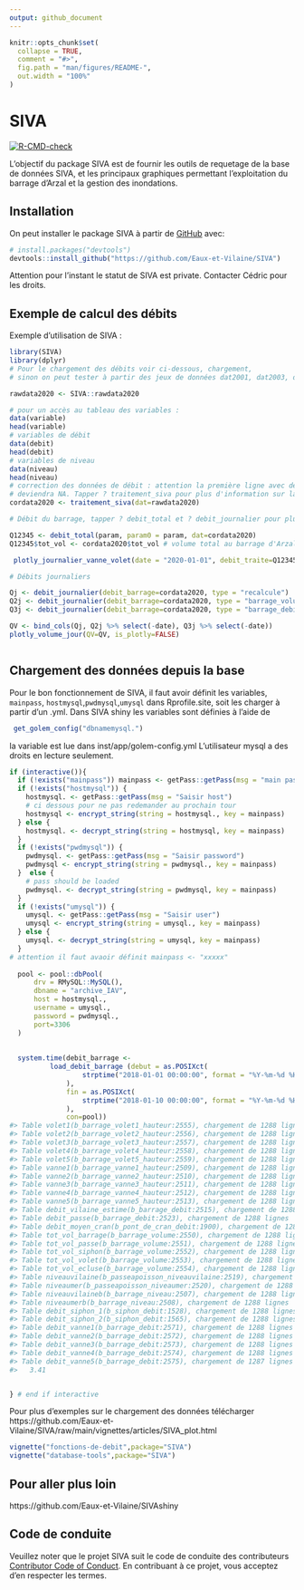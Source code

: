 ```yaml
---
output: github_document
---
```


<!-- README.md is generated from README.Rmd. Please edit that file -->

```r
knitr::opts_chunk$set(
  collapse = TRUE,
  comment = "#>",
  fig.path = "man/figures/README-",
  out.width = "100%"
)
```

# SIVA

<!-- badges: start -->
[![R-CMD-check](https://github.com/cedricbriandgithub/SIVA/actions/workflows/R-CMD-check.yaml/badge.svg)](https://github.com/cedricbriandgithub/SIVA/actions/workflows/R-CMD-check.yaml)
<!-- badges: end -->

L'objectif du package SIVA est de fournir les outils de requetage de la base de données SIVA, et les principaux graphiques permettant l'exploitation du barrage d'Arzal et la gestion des inondations.

## Installation

On peut installer le package SIVA à partir de [GitHub](https://github.com/)
avec:

``` r
# install.packages("devtools")
devtools::install_github("https://github.com/Eaux-et-Vilaine/SIVA")
```

Attention pour l'instant le statut de SIVA est private. Contacter Cédric pour
les droits. 

## Exemple de calcul des débits

Exemple d'utilisation de SIVA :

```r

library(SIVA)
library(dplyr)
# Pour le chargement des débits voir ci-dessous, chargement,
# sinon on peut tester à partir des jeux de données dat2001, dat2003, dat2019.

rawdata2020 <- SIVA::rawdata2020

# pour un accès au tableau des variables : 
data(variable)
head(variable)
# variables de débit
data(debit)
head(debit)
# variables de niveau
data(niveau)
head(niveau)
# correction des données de débit : attention la première ligne avec des données de volumes 
# deviendra NA. Tapper ? traitement_siva pour plus d'information sur la fonction
cordata2020 <- traitement_siva(dat=rawdata2020)

# Débit du barrage, tapper ? debit_total et ? debit_journalier pour plus d'informations

Q12345 <- debit_total(param, param0 = param, dat=cordata2020)
Q12345$tot_vol <- cordata2020$tot_vol # volume total au barrage d'Arzal

 plotly_journalier_vanne_volet(date = "2020-01-01", debit_traite=Q12345, is_plotly=FALSE)

# Débits journaliers

Qj <- debit_journalier(debit_barrage=cordata2020, type = "recalcule")
Q2j <- debit_journalier(debit_barrage=cordata2020, type = "barrage_volume")
Q3j <- debit_journalier(debit_barrage=cordata2020, type = "barrage_debit")

QV <- bind_cols(Qj, Q2j %>% select(-date), Q3j %>% select(-date))     
plotly_volume_jour(QV=QV, is_plotly=FALSE)



```

## Chargement des données depuis la base

Pour le bon fonctionnement de SIVA, il faut avoir définit les variables,
`mainpass`, `hostmysql`,`pwdmysql`,`umysql` dans Rprofile.site, soit les charger
à partir d'un .yml.
Dans SIVA shiny les variables sont définies à l'aide de

```r
 get_golem_config("dbnamemysql.")
```
 la variable est lue dans inst/app/golem-config.yml  L'utilisateur mysql a des
droits en lecture seulement.

```r
if (interactive()){
  if (!exists("mainpass")) mainpass <- getPass::getPass(msg = "main password")
  if (!exists("hostmysql")) {
    hostmysql. <- getPass::getPass(msg = "Saisir host")
    # ci dessous pour ne pas redemander au prochain tour
    hostmysql <- encrypt_string(string = hostmysql., key = mainpass)
  } else {
    hostmysql. <- decrypt_string(string = hostmysql, key = mainpass)
  }
  if (!exists("pwdmysql")) {
    pwdmysql. <- getPass::getPass(msg = "Saisir password")
    pwdmysql <- encrypt_string(string = pwdmysql., key = mainpass)
  }  else {
    # pass should be loaded
    pwdmysql. <- decrypt_string(string = pwdmysql, key = mainpass)
  }
  if (!exists("umysql")) {
    umysql. <- getPass::getPass(msg = "Saisir user")
    umysql <- encrypt_string(string = umysql., key = mainpass)
  } else {
    umysql. <- decrypt_string(string = umysql, key = mainpass)
  }
# attention il faut avaoir définit mainpass <- "xxxxx"
  
  pool <- pool::dbPool(
      drv = RMySQL::MySQL(),
      dbname = "archive_IAV",
      host = hostmysql.,
      username = umysql.,
      password = pwdmysql.,
      port=3306
  )
  
  
  system.time(debit_barrage <-
          load_debit_barrage (debut = as.POSIXct(
                  strptime("2018-01-01 00:00:00", format = "%Y-%m-%d %H:%M:%S")
              ),
              fin = as.POSIXct(
                  strptime("2018-01-10 00:00:00", format = "%Y-%m-%d %H:%M:%S")
              ),
              con=pool))
#> Table volet1(b_barrage_volet1_hauteur:2555), chargement de 1288 lignes 
#> Table volet2(b_barrage_volet2_hauteur:2556), chargement de 1288 lignes 
#> Table volet3(b_barrage_volet3_hauteur:2557), chargement de 1288 lignes 
#> Table volet4(b_barrage_volet4_hauteur:2558), chargement de 1288 lignes 
#> Table volet5(b_barrage_volet5_hauteur:2559), chargement de 1288 lignes 
#> Table vanne1(b_barrage_vanne1_hauteur:2509), chargement de 1288 lignes 
#> Table vanne2(b_barrage_vanne2_hauteur:2510), chargement de 1288 lignes 
#> Table vanne3(b_barrage_vanne3_hauteur:2511), chargement de 1288 lignes 
#> Table vanne4(b_barrage_vanne4_hauteur:2512), chargement de 1288 lignes 
#> Table vanne5(b_barrage_vanne5_hauteur:2513), chargement de 1288 lignes 
#> Table debit_vilaine_estime(b_barrage_debit:2515), chargement de 1288 lignes 
#> Table debit_passe(b_barrage_debit:2523), chargement de 1288 lignes 
#> Table debit_moyen_cran(b_pont_de_cran_debit:1900), chargement de 1288 lignes 
#> Table tot_vol_barrage(b_barrage_volume:2550), chargement de 1288 lignes 
#> Table tot_vol_passe(b_barrage_volume:2551), chargement de 1288 lignes 
#> Table tot_vol_siphon(b_barrage_volume:2552), chargement de 1288 lignes 
#> Table tot_vol_volet(b_barrage_volume:2553), chargement de 1288 lignes 
#> Table tot_vol_ecluse(b_barrage_volume:2554), chargement de 1288 lignes 
#> Table niveauvilaine(b_passeapoisson_niveauvilaine:2519), chargement de 1288 lignes 
#> Table niveaumer(b_passeapoisson_niveaumer:2520), chargement de 1288 lignes 
#> Table niveauvilaineb(b_barrage_niveau:2507), chargement de 1288 lignes 
#> Table niveaumerb(b_barrage_niveau:2508), chargement de 1288 lignes 
#> Table debit_siphon_1(b_siphon_debit:1528), chargement de 1288 lignes 
#> Table debit_siphon_2(b_siphon_debit:1565), chargement de 1288 lignes 
#> Table debit_vanne1(b_barrage_debit:2571), chargement de 1288 lignes 
#> Table debit_vanne2(b_barrage_debit:2572), chargement de 1288 lignes 
#> Table debit_vanne3(b_barrage_debit:2573), chargement de 1288 lignes 
#> Table debit_vanne4(b_barrage_debit:2574), chargement de 1288 lignes 
#> Table debit_vanne5(b_barrage_debit:2575), chargement de 1287 lignes 
#>   3.41


} # end if interactive


```

Pour plus d'exemples sur le chargement des données télécharger
https://github.com/Eaux-et-Vilaine/SIVA/raw/main/vignettes/articles/SIVA_plot.html

```r
vignette("fonctions-de-debit",package="SIVA")
vignette("database-tools",package="SIVA")
```

## Pour aller plus loin

https://github.com/Eaux-et-Vilaine/SIVAshiny

## Code de conduite

Veuillez noter que le projet SIVA suit le code de conduite des contributeurs [Contributor Code of Conduct](https://contributor-covenant.org/version/2/1/CODE_OF_CONDUCT.html). En contribuant à ce projet, vous acceptez d'en respecter les termes.


